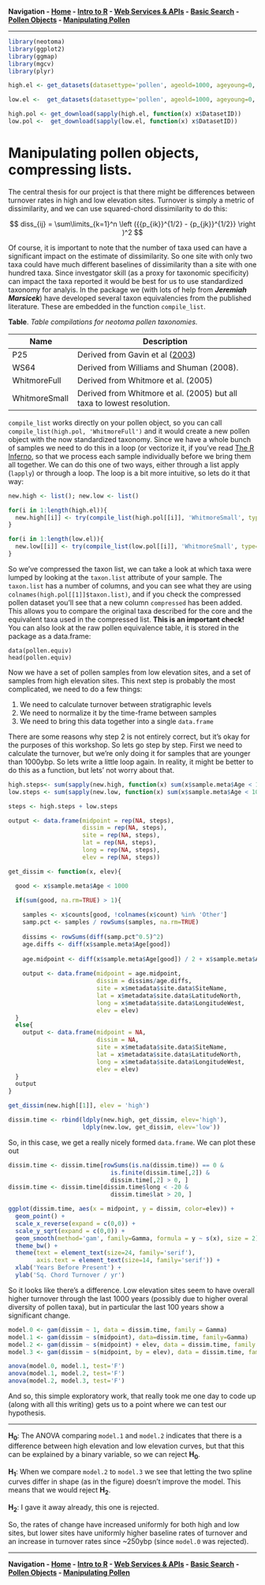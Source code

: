 **Navigation - [Home](https://github.com/SimonGoring/Neotoma-Workshop_Oct2013/blob/master/README.md) - [Intro to R](https://github.com/SimonGoring/Neotoma-Workshop_Oct2013/blob/master/IntroToR/IntroR_1.md) - [Web Services & APIs](https://github.com/SimonGoring/Neotoma-Workshop_Oct2013/blob/master/WebServices/WebServices.md) - [Basic Search](https://github.com/SimonGoring/Neotoma-Workshop_Oct2013/blob/master/BasicSearches/BasicSearches.md) - [Pollen Objects](https://github.com/SimonGoring/Neotoma-Workshop_Oct2013/blob/master/PollenObjects.md) - [Manipulating Pollen](https://github.com/SimonGoring/Neotoma-Workshop_Oct2013/blob/master/ManipulatingPollen.md)**

-----------------------------------

```r
library(neotoma)
library(ggplot2)
library(ggmap)
library(mgcv)
library(plyr)

high.el <- get_datasets(datasettype='pollen', ageold=1000, ageyoung=0, altmin=3000)

low.el <-  get_datasets(datasettype='pollen', ageold=1000, ageyoung=0, altmax = 10, altmin=1)

high.pol <- get_download(sapply(high.el, function(x) x$DatasetID))
low.pol <-  get_download(sapply(low.el, function(x) x$DatasetID))

```

Manipulating pollen objects, compressing lists.
========================================================

The central thesis for our project is that there might be differences between turnover rates in high and low elevation sites.  Turnover is simply a metric of dissimilarity, and we can use squared-chord dissimilarity to do this:

$$ diss_{ij} = \sum\limits_{k=1}^n \left ({{p_{ik}}^{1/2} - {p_{jk}}^{1/2}}  \right )^2 $$

Of course, it is important to note that the number of taxa used can have a significant impact on the estimate of dissimilarity.  So one site with only two taxa could have much different baselines of dissimilarity than a site with one hundred taxa.  Since investgator skill (as a proxy for taxonomic specificity) can impact the taxa reported it would be best for us to use standardized taxonomy for analyis.  In the package we (with lots of help from _**Jeremiah Marsicek**_) have developed several taxon equivalencies from the published literature.  These are embedded in the function `compile_list`.

**Table**. *Table compilations for neotoma pollen taxonomies.*

Name | Description
---- | -----------
P25  | Derived from Gavin et al ([2003](http://dx.doi.org/10.1016/S0033-5894%2803%2900088-7))
WS64 | Derived from Williams and Shuman (2008).
WhitmoreFull | Derived from Whitmore et al. (2005)
WhitmoreSmall | Derived from Whitmore et al. (2005) but all taxa to lowest resolution.

`compile_list` works directly on your pollen object, so you can call `compile_list(high.pol, 'WhitmoreFull')` and it would create a new pollen object with the now standardized taxonomy.  Since we have a whole bunch of samples we need to do this in a loop (or vectorize it, if you've read [The R Inferno](http://www.burns-stat.com/documents/books/the-r-inferno/), so that we process each sample individually before we bring them all together.  We can do this one of two ways, either through a list apply (`lapply`) or through a loop.  The loop is a bit more intuitive, so lets do it that way:

```r
new.high <- list(); new.low <- list()

for(i in 1:length(high.el)){
  new.high[[i]] <- try(compile_list(high.pol[[i]], 'WhitmoreSmall', type=TRUE, cf=TRUE))
}

for(i in 1:length(low.el)){
  new.low[[i]] <- try(compile_list(low.pol[[i]], 'WhitmoreSmall', type=TRUE, cf=TRUE))
}

```

So we've compressed the taxon list, we can take a look at which taxa were lumped by looking at the `taxon.list` attribute of your sample.  The `taxon.list` has a number of columns, and you can see what they are using `colnames(high.pol[[1]]$taxon.list)`, and if you check the compressed pollen dataset you'll see that a new column `compressed` has been added.  This allows you to compare the original taxa described for the core and the equivalent taxa used in the compressed list.  **This is an important check!**  You can also look at the raw pollen equivalence table, it is stored in the package as a data.frame:

```
data(pollen.equiv)
head(pollen.equiv)
```

Now we have a set of pollen samples from low elevation sites, and a set of samples from high elevation sites.  This next step is probably the most complicated, we need to do a few things:

1.  We need to calculate turnover between stratigraphic levels
2.  We need to normalize it by the time-frame between samples
3.  We need to bring this data together into a single `data.frame`

There are some reasons why step 2 is not entirely correct, but it's okay for the purposes of this workshop.  So lets go step by step.  First we need to calculate the turnover, but we're only doing it for samples that are younger than 1000ybp.  So lets write a little loop again.  In reality, it might be better to do this as a function, but lets' not worry about that.

```r
high.steps<- sum(sapply(new.high, function(x) sum(x$sample.meta$Age < 1000, na.rm=TRUE)))
low.steps <- sum(sapply(new.low, function(x) sum(x$sample.meta$Age < 1000, na.rm=TRUE)))

steps <- high.steps + low.steps

output <- data.frame(midpoint = rep(NA, steps),
                     dissim = rep(NA, steps), 
                     site = rep(NA, steps), 
                     lat = rep(NA, steps), 
                     long = rep(NA, steps), 
                     elev = rep(NA, steps))

get_dissim <- function(x, elev){

  good <- x$sample.meta$Age < 1000

  if(sum(good, na.rm=TRUE) > 1){
    
    samples <- x$counts[good, !colnames(x$count) %in% 'Other']
    samp.pct <- samples / rowSums(samples, na.rm=TRUE)
    
    dissims <- rowSums(diff(samp.pct^0.5)^2)
    age.diffs <- diff(x$sample.meta$Age[good])
    
    age.midpoint <- diff(x$sample.meta$Age[good]) / 2 + x$sample.meta$Age[good][-sum(good)]
    
    output <- data.frame(midpoint = age.midpoint,
                         dissim = dissims/age.diffs, 
                         site = x$metadata$site.data$SiteName, 
                         lat = x$metadata$site.data$LatitudeNorth, 
                         long = x$metadata$site.data$LongitudeWest, 
                         elev = elev)
  }
  else{
    output <- data.frame(midpoint = NA,
                         dissim = NA, 
                         site = x$metadata$site.data$SiteName, 
                         lat = x$metadata$site.data$LatitudeNorth, 
                         long = x$metadata$site.data$LongitudeWest, 
                         elev = elev)
  }
  output
}

get_dissim(new.high[[1]], elev = 'high')

dissim.time <- rbind(ldply(new.high, get_dissim, elev='high'),
                     ldply(new.low, get_dissim, elev='low'))

```

So, in this case, we get a really nicely formed `data.frame`. We can plot these out

```r
dissim.time <- dissim.time[rowSums(is.na(dissim.time)) == 0 & 
                             is.finite(dissim.time[,2]) &
                             dissim.time[,2] > 0, ]
dissim.time <- dissim.time[dissim.time$long < -20 &
                             dissim.time$lat > 20, ]

ggplot(dissim.time, aes(x = midpoint, y = dissim, color=elev)) +
  geom_point() +
  scale_x_reverse(expand = c(0,0)) +
  scale_y_sqrt(expand = c(0,0)) +
  geom_smooth(method='gam', family=Gamma, formula = y ~ s(x), size = 2) +
  theme_bw() +
  theme(text = element_text(size=24, family='serif'),
        axis.text = element_text(size=14, family='serif')) +
  xlab('Years Before Present') +
  ylab('Sq. Chord Turnover / yr')

```

So it looks like there's a difference.  Low elevation sites seem to have overall higher turnover through the last 1000 years (possibly due to higher overal diversity of pollen taxa), but in particular the last 100 years show a significant change.  

```r

model.0 <- gam(dissim ~ 1, data = dissim.time, family = Gamma)
model.1 <- gam(dissim ~ s(midpoint), data=dissim.time, family=Gamma)
model.2 <- gam(dissim ~ s(midpoint) + elev, data = dissim.time, family = Gamma)
model.3 <- gam(dissim ~ s(midpoint, by = elev), data = dissim.time, family = Gamma)

anova(model.0, model.1, test='F')
anova(model.1, model.2, test='F')
anova(model.2, model.3, test='F')

```

And so, this simple exploratory work, that really took me one day to code up (along with all this writing) gets us to a point where we can test our hypothesis.

--------

**H<sub>0</sub>**: The ANOVA comparing `model.1` and `model.2` indicates that there is a difference between high elevation and low elevation curves, but that this can be explained by a binary variable, so we can reject **H<sub>0</sub>**.

**H<sub>1</sub>**: When we compare `model.2` to `model.3` we see that letting the two spline curves differ in shape (as in the figure) doesn't improve the model.  This means that we would reject **H<sub>2</sub>**.  

**H<sub>2</sub>**:  I gave it away already, this one is rejected.

So, the rates of change have increased uniformly for both high and low sites, but lower sites have uniformly higher baseline rates of turnover and an increase in turnover rates since ~250ybp (since `model.0` was rejected).

-----------------

**Navigation - [Home](https://github.com/SimonGoring/Neotoma-Workshop_Oct2013/blob/master/README.md) - [Intro to R](https://github.com/SimonGoring/Neotoma-Workshop_Oct2013/blob/master/IntroToR/IntroR_1.md) - [Web Services & APIs](https://github.com/SimonGoring/Neotoma-Workshop_Oct2013/blob/master/WebServices/WebServices.md) - [Basic Search](https://github.com/SimonGoring/Neotoma-Workshop_Oct2013/blob/master/BasicSearches/BasicSearches.md) - [Pollen Objects](https://github.com/SimonGoring/Neotoma-Workshop_Oct2013/blob/master/PollenObjects/PollenObjects.md) - [Manipulating Pollen](https://github.com/SimonGoring/Neotoma-Workshop_Oct2013/blob/master/ManipulatingPollen/manipulating.pollen.md)**
